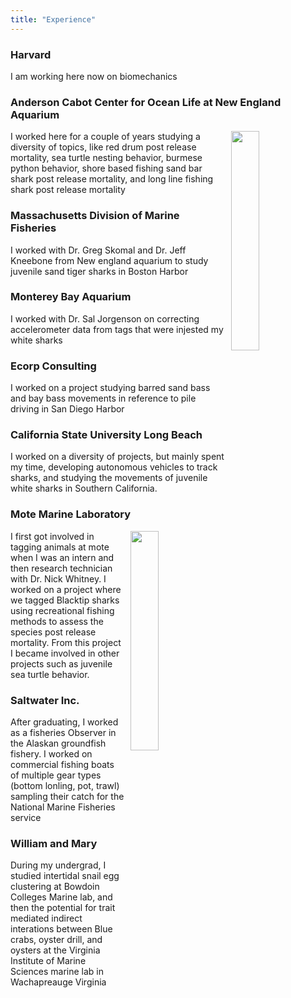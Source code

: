 ```yaml
---
title: "Experience"
---
```

<link rel="stylesheet" href="styles.css" type="text/css">

### Harvard
I am working here now on biomechanics

### Anderson Cabot Center for Ocean Life at New England Aquarium
<img style="float: right; width:30%; border:0px solid; margin-left: 10px" src="images/SandbarTagging.jpg">

I worked here for a couple of years studying a diversity of topics, like red drum post release mortality, sea turtle nesting behavior, burmese python behavior, shore based fishing sand bar shark post release mortality, and long line fishing shark post release mortality

### Massachusetts Division of Marine Fisheries
I worked with Dr. Greg Skomal and Dr. Jeff Kneebone from New england aquarium to study juvenile sand tiger sharks in Boston Harbor

### Monterey Bay Aquarium
I worked with Dr. Sal Jorgenson on correcting accelerometer data from tags that were injested my white sharks

### Ecorp Consulting
I worked on a project studying barred sand bass and bay bass movements in reference to pile driving in San Diego Harbor

### California State University Long Beach
I worked on a diversity of projects, but mainly spent my time, developing autonomous vehicles to track sharks, and studying the movements of juvenile white sharks in Southern California.

### Mote Marine Laboratory
<img style="float: right; width:30%; border:0px solid; margin-left: 10px" src="images/HoldTag.JPG">

I first got involved in tagging animals at mote when I was an intern and then research technician with Dr. Nick Whitney. I worked on a project where we tagged Blacktip sharks using recreational fishing methods to assess the species post release mortality. From this project I became involved in other projects such as juvenile sea turtle behavior.

### Saltwater Inc.

After graduating, I worked as a fisheries Observer in the Alaskan groundfish fishery. I worked on commercial fishing boats of multiple gear types (bottom lonling, pot, trawl) sampling their catch for the National Marine Fisheries service

### William and Mary
During my undergrad, I studied intertidal snail egg clustering at Bowdoin Colleges Marine lab, and then the potential for trait mediated indirect interations between Blue crabs, oyster drill, and oysters at the Virginia Institute of Marine Sciences marine lab in Wachapreauge Virginia
